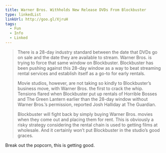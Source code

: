 ```yaml
---
title: Warner Bros. Withholds New Release DVDs From Blockbuster
type: linkedList
linkUrl: http://goo.gl/XjruH
tags:
  - Fun
  - Info
  - Linked
---
```


> There is a 28-day industry standard between the date that DVDs go on sale and the date they are available to stream. Warner Bros. is trying to force that same window on Blockbuster. Blockbuster has been pushing against this 28-day window as a way to beat streaming rental services and establish itself as a go-to for early rentals.
> 
> Movie studios, however, are not taking so kindly to Blockbuster’s business move, with Warner Bros. the first to crack the whip. Tensions flared when Blockbuster put up rentals of Horrible Bosses and The Green Lantern earlier than the 28-day window without Warner Bros.’s permission, reported Josh Halliday at The Guardian.
> 
> Blockbuster will fight back by simply buying Warner Bros. movies when they come out and placing them for rent. This is obviously a risky strategy considering the rental chain is used to getting films at wholesale. And it certainly won’t put Blockbuster in the studio’s good graces.

Break out the popcorn, this is getting good.
